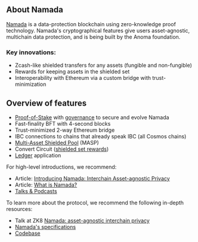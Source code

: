 
<DocsAscii/>

## About Namada

[Namada](https://namada.net/) is a data-protection blockchain using zero-knowledge proof technology.
Namada's cryptographical features give users asset-agnostic, multichain data protection, and is being built by the Anoma foundation.

### Key innovations:

- Zcash-like shielded transfers for any assets (fungible and non-fungible)
- Rewards for keeping assets in the shielded set
- Interoperability with Ethereum via a custom bridge with trust-minimization

## Overview of features

- [Proof-of-Stake](./operators/validators/proof-of-stake.mdx) with [governance](./users/governance.mdx) to secure and evolve Namada
- Fast-finality BFT with 4-second blocks
- Trust-minimized 2-way Ethereum bridge
- IBC connections to chains that already speak IBC (all Cosmos chains)
- [Multi-Asset Shielded Pool](./users/shielded-accounts/shielded-transfers.mdx) (MASP)
- Convert Circuit ([shielded set rewards](./users/shielded-accounts/shielded-rewards.mdx))
- [Ledger](./users/wallet/hardware-wallet.mdx) application

For high-level introductions, we recommend:

- Article: [Introducing Namada: Interchain Asset-agnostic Privacy](https://blog.namada.net/introducing-namada-interchain-asset-agnostic-privacy/)
- Article: [What is Namada?](https://blog.namada.net/what-is-namada/)
- [Talks & Podcasts](https://namada.net/talks)

To learn more about the protocol, we recommend the following in-depth resources:

- Talk at ZK8 [Namada: asset-agnostic interchain privacy](https://youtu.be/5K6YxmZPFkE)
- [Namada's specifications](https://specs.namada.net)
- [Codebase](https://github.com/anoma/namada)
